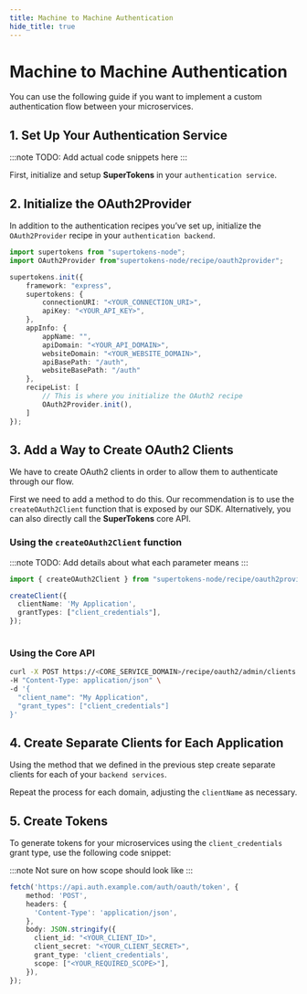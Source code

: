 ```yaml
---
title: Machine to Machine Authentication
hide_title: true
---
```


# Machine to Machine Authentication

You can use the following guide if you want to implement a custom authentication flow between your microservices.

## 1. Set Up Your Authentication Service 

:::note
TODO: Add actual code snippets here
:::

First, initialize and setup **SuperTokens** in your `authentication service`.

## 2. Initialize the OAuth2Provider

In addition to the authentication recipes you’ve set up, initialize the `OAuth2Provider` recipe in your `authentication backend`.

```typescript
import supertokens from "supertokens-node";
import OAuth2Provider from"supertokens-node/recipe/oauth2provider";

supertokens.init({
    framework: "express",
    supertokens: {
        connectionURI: "<YOUR_CONNECTION_URI>",
        apiKey: "<YOUR_API_KEY>",
    },
    appInfo: {
        appName: "",
        apiDomain: "<YOUR_API_DOMAIN>",
        websiteDomain: "<YOUR_WEBSITE_DOMAIN>",
        apiBasePath: "/auth",
        websiteBasePath: "/auth"
    },
    recipeList: [
        // This is where you initialize the OAuth2 recipe
        OAuth2Provider.init(),
    ]
});
```

## 3. Add a Way to Create OAuth2 Clients 

We have to create OAuth2 clients in order to allow them to authenticate through our flow.

First we need to add a method to do this.
Our recommendation is to use the `createOAuth2Client` function that is exposed by our SDK.
Alternatively, you can also directly call the **SuperTokens** core API.

### Using the `createOAuth2Client` function

:::note 
TODO: Add details about what each parameter means
:::

```typescript
import { createOAuth2Client } from "supertokens-node/recipe/oauth2provider";

createClient({
  clientName: 'My Application',
  grantTypes: ["client_credentials"],
});
 
```

### Using the Core API 

```bash
curl -X POST https://<CORE_SERVICE_DOMAIN>/recipe/oauth2/admin/clients \
-H "Content-Type: application/json" \
-d '{
  "client_name": "My Application",
  "grant_types": ["client_credentials"]
}'
```

## 4. Create Separate Clients for Each Application

Using the method that we defined in the previous step create separate clients for each of your `backend services`.

Repeat the process for each domain, adjusting the `clientName` as necessary.

## 5. Create Tokens

To generate tokens for your microservices using the `client_credentials` grant type, use the following code snippet:

:::note
Not sure on how scope should look like
:::

```typescript
fetch('https://api.auth.example.com/auth/oauth/token', {
    method: 'POST',
    headers: {
      'Content-Type': 'application/json',
    },
    body: JSON.stringify({
      client_id: "<YOUR_CLIENT_ID>",
      client_secret: "<YOUR_CLIENT_SECRET>",
      grant_type: 'client_credentials',
      scope: ["<YOUR_REQUIRED_SCOPE>"],
    }),
});
```


